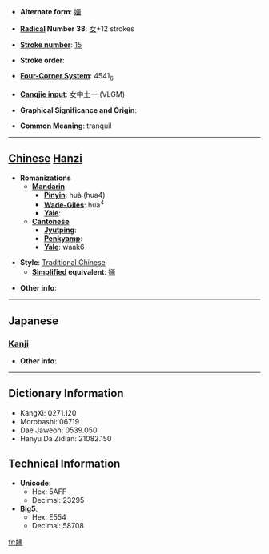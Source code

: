 * '''Alternate form''': [[婳]]

* '''[[Wiktionary:Chinese radical index| Radical]] Number 38''': [[Wiktionary:Chinese radical index 女|女]]+12 strokes

* '''[[Wiktionary:Chinese total strokes index|Stroke number]]''': [[Wiktionary:Chinese total strokes index 15|15]]

* '''Stroke order''': 

* '''[[Wiktionary:Chinese four corner index|Four-Corner System]]''': 4541<sub>6</sub>

* '''[[Wiktionary:Chinese Cangjie index|Cangjie input]]''': 女中土一 (VLGM)

* '''Graphical Significance and Origin''': 

* '''Common Meaning''': tranquil

----

== [[Chinese]] [[Hanzi]] ==

* '''Romanizations'''
** '''[[Mandarin]]'''
*** '''[[Pinyin]]''': huà (hua4)
*** '''[[Wade-Giles]]''': hua<sup>4</sup>
*** '''[[Yale]]''': 
** '''[[Cantonese]]'''
*** '''[[Jyutping]]''':
*** '''[[Penkyamp]]''': 
*** '''[[Yale]]''': waak6

* '''Style''': [[Traditional Chinese]] 
** '''[[Simplified Chinese|Simplified]] equivalent''': [[婳]]

* '''Other info''': 

----

==Japanese==
===[[Kanji]]===
{{kanji|on readings=[[かく]] (kaku), [[ぎゃく]] (gyaku)|kun readings=[[しとやか]] (shitoyaka), [[みめよい]] (mimeyoi)}}

* '''Other info''':  

----

== Dictionary Information ==

* KangXi: 0271.120
* Morobashi: 06719
* Dae Jaweon: 0539.050
* Hanyu Da Zidian: 21082.150

== Technical Information ==

* '''Unicode''':
** Hex: 5AFF
** Decimal: 23295
* '''Big5''':
** Hex: E554
** Decimal: 58708

[[fr:嫿]]